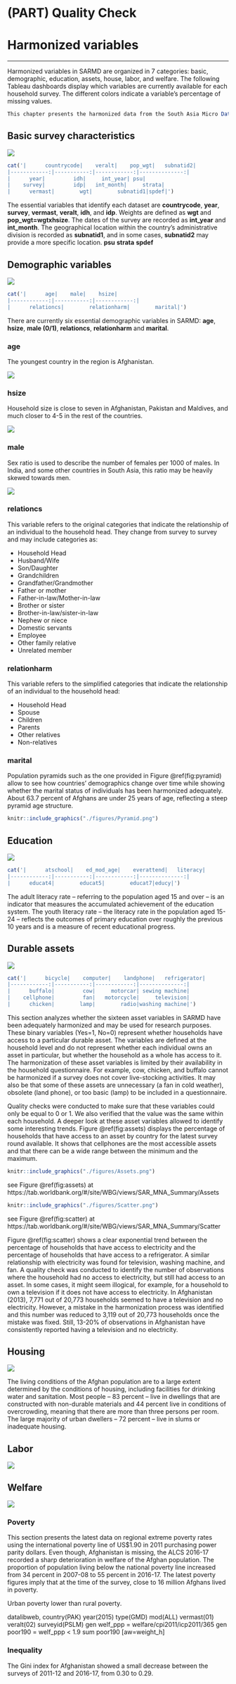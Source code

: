 # (PART) Quality Check {-}

# Harmonized variables {#qcheck}
***

Harmonized variables in SARMD are organized in 7 categories: basic, demographic, education, assets, house, labor, and welfare. The following Tableau dashboards display which variables are currently available for each household survey. The different colors indicate a variable's percentage of missing values.

```{r,eval=FALSE,echo=FALSE}
This chapter presents the harmonized data from the South Asia Micro Database (SARMD) with a series of quality checks to verify that each harmonized variable has been constructed properly. Two kinds of quality checks of the harmonized data have been conducted. A static quality check evaluates whether the harmonized variables are present and whether there is a high percentage of missing values. It also delves deeper into variables that may be interrelated with other variables. For example, a high percentage of households that have access to a television, but do not have access to electricity may raise questions on how these variables were constructed. A dynamic quality check evaluates the inconsistencies in measurement of harmonized data over time. It provides a better overview on whether categorical variables have changed over time and provides poverty and inequality measures. 
```

## Basic survey characteristics

[![](figures/harm_1.png)](https://tab.worldbank.org/#/site/WBG/views/SAR_MNA_Summary/Missing "The user may interact with this Tableau dashboard by clicking on the figure.")


```{r table0, echo=FALSE, results='asis'}
cat('|      countrycode|    veralt|    pop_wgt|   subnatid2|
|------------:|-----------:|------------:|--------------:|
|      year|         idh|     int_year| psu|
|    survey|         idp|   int_month|     strata|
|      vermast|        wgt|        subnatid1|spdef|')
```


The essential variables that identify each dataset are **countrycode**, **year**, **survey**, **vermast**, **veralt**, **idh**, and **idp**. Weights are defined as **wgt** and **pop_wgt=wgtxhsize**. The dates of the survey are recorded as **int_year** and **int_month**. The geographical location within the country’s administrative division is recorded as **subnatid1**, and in some cases, **subnatid2** may provide a more specific location. 
**psu**
**strata**
**spdef** 

## Demographic variables

[![](figures/harm_2.png)](https://tab.worldbank.org/#/site/WBG/views/SAR_MNA_Summary/Missing "The user may interact with this Tableau dashboard by clicking on the figure.")

```{r table1, echo=FALSE, results='asis', eval=FALSE}
cat('|      age|    male|    hsize|
|------------:|-----------:|------------:|
|      relationcs|        relationharm|        marital|')
```

There are currently six essential demographic variables in SARMD: **age**,  **hsize**, **male (0/1)**, **relationcs**, **relationharm** and **marital**. 

### age

The youngest country in the region is Afghanistan. 

[![](figures/dem_age.png)](https://tab.worldbank.org/#/site/WBG/views/SAR_MNA_Summary/LineChart "The user may interact with this Tableau dashboard by clicking on the figure.")

### hsize

Household size is close to seven in Afghanistan, Pakistan and Maldives, and much closer to 4-5 in the rest of the countries. 

[![](figures/dem_hsize.png)](https://tab.worldbank.org/#/site/WBG/views/SAR_MNA_Summary/LineChart "The user may interact with this Tableau dashboard by clicking on the figure.")

### male

Sex ratio is used to describe the number of females per 1000 of males. In India, and some other countries in South Asia, this ratio may be heavily skewed towards men.

[![](figures/dem_male.png)](https://tab.worldbank.org/#/site/WBG/views/SAR_MNA_Summary/LineChart "The user may interact with this Tableau dashboard by clicking on the figure.")

### relationcs

This variable refers to the original categories that indicate the relationship of an individual to the household head. They change from survey to survey and may include categories as:

- Household Head
- Husband/Wife
- Son/Daughter
- Grandchildren
- Grandfather/Grandmother
- Father or mother
- Father-in-law/Mother-in-law
- Brother or sister 
- Brother-in-law/sister-in-law 
- Nephew or niece
- Domestic servants
- Employee
- Other family relative
- Unrelated member

### relationharm

This variable refers to the simplified categories that indicate the relationship of an individual to the household head: 

- Household Head
- Spouse
- Children
- Parents
- Other relatives
- Non-relatives

### marital

Population pyramids such as the one provided in Figure \@ref(fig:pyramid) allow to see how countries’ demographics change over time while showing whether the marital status of individuals has been harmonized adequately. About 63.7 percent of Afghans are under 25 years of age, reflecting a steep pyramid age structure.  

```{r pyramid, echo=FALSE, fig.cap='[Population Pyramid for Afghanistan (2013)](https://tab.worldbank.org/#/site/WBG/views/SAR_MNA_Demographics/Pyramid)', fig.align='center'}
knitr::include_graphics("./figures/Pyramid.png")
```

## Education

[![](figures/harm_3.png)](https://tab.worldbank.org/#/site/WBG/views/SAR_MNA_Summary/Missing "The user may interact with this Tableau dashboard by clicking on the figure.")

```{r table2, echo=FALSE, results='asis'}
cat('|      atschool|    ed_mod_age|    everattend|   literacy|
|------------:|-----------:|------------:|--------------:|
|      educat4|        educat5|        educat7|educy|')
```

The adult literacy rate – referring to the population aged 15 and over – is an indicator that measures the accumulated achievement of the education system. The youth literacy rate – the literacy rate in the population aged 15-24 – reflects the outcomes of primary education over roughly the previous 10 years and is a measure of recent educational progress. 


## Durable assets

[![](figures/harm_4.png)](https://tab.worldbank.org/#/site/WBG/views/SAR_MNA_Summary/Missing "The user may interact with this Tableau dashboard by clicking on the figure.")

```{r table3, echo=FALSE, results='asis'}
cat('|      bicycle|    computer|    landphone|   refrigerator|
|------------:|-----------:|------------:|--------------:|
|      buffalo|         cow|     motorcar| sewing machine|
|    cellphone|         fan|   motorcycle|     television|
|      chicken|        lamp|        radio|washing machine|')
```

This section analyzes whether the sixteen asset variables in SARMD have been adequately harmonized and may be used for research purposes. These binary variables (Yes=1, No=0) represent whether households have access to a particular durable asset. The variables are defined at the household level and do not represent whether each individual owns an asset in particular, but whether the household as a whole has access to it. The harmonization of these asset variables is limited by their availability in the household questionnaire. For example, cow, chicken, and buffalo cannot be harmonized if a survey does not cover live-stocking activities. It may also be that some of these assets are unnecessary (a fan in cold weather), obsolete (land phone), or too basic (lamp) to be included in a questionnaire. 

Quality checks were conducted to make sure that these variables could only be equal to 0 or 1. We also verified that the value was the same within each household. A deeper look at these asset variables allowed to identify some interesting trends. Figure \@ref(fig:assets) displays the percentage of households that have access to an asset by country for the latest survey round available. It shows that cellphones are the most accessible assets and that there can be a wide range between the minimum and the maximum. 

```{r assets, fig.cap='Harmonized asset ownership in latest household survey round', out.width='80%', fig.asp=.75, fig.align='center'}
knitr::include_graphics("./figures/Assets.png")
```

see Figure \@ref(fig:assets) at https://tab.worldbank.org/#/site/WBG/views/SAR_MNA_Summary/Assets 


```{r scatter, fig.cap='Access to refrigerator and access to electricity across surveys', out.width='80%', fig.asp=.75, fig.align='center'}
knitr::include_graphics("./figures/Scatter.png")
```

see Figure \@ref(fig:scatter) at https://tab.worldbank.org/#/site/WBG/views/SAR_MNA_Summary/Scatter 


Figure \@ref(fig:scatter) shows a clear exponential trend between the percentage of households that have access to electricity and the percentage of households that have access to a refrigerator. A similar relationship with electricity was found for television, washing machine, and fan. A quality check was conducted to identify the number of observations where the household had no access to electricity, but still had access to an asset. In some cases, it might seem illogical, for example, for a household to own a television if it does not have access to electricity. In Afghanistan (2013), 7,771 out of 20,773 households seemed to have a television and no electricity. However, a mistake in the harmonization process was identified and this number was reduced to 3,119 out of 20,773 households once the mistake was fixed. Still, 13-20% of observations in Afghanistan have consistently reported having a television and no electricity. 

## Housing

[![](figures/harm_5.png)](https://tab.worldbank.org/#/site/WBG/views/SAR_MNA_Summary/Missing "The user may interact with this Tableau dashboard by clicking on the figure.")

The living conditions of the Afghan population are to a large extent determined by the conditions of housing, including facilities for drinking water and sanitation. Most people – 83 percent – live in dwellings that are constructed with non-durable materials and 44 percent live in conditions of overcrowding, meaning that there are more than three persons per room. The large majority of urban dwellers – 72 percent – live in slums or inadequate housing. 

## Labor

[![](figures/harm_6.png)](https://tab.worldbank.org/#/site/WBG/views/SAR_MNA_Summary/Missing "The user may interact with this Tableau dashboard by clicking on the figure.")

## Welfare

[![](figures/harm_7.png)](https://tab.worldbank.org/#/site/WBG/views/SAR_MNA_Summary/Missing "The user may interact with this Tableau dashboard by clicking on the figure.")

### Poverty

This section presents the latest data on regional extreme poverty rates using the international poverty line of US$1.90 in 2011 purchasing power parity dollars. Even though, Afghanistan is missing, the ALCS 2016-17 recorded a sharp deterioration in welfare of the Afghan population. The proportion of population living below the national poverty line increased from 34 percent in 2007-08 to 55 percent in 2016-17. The latest poverty figures imply that at the time of the survey, close to 16 million Afghans lived in poverty. 

Urban poverty lower than rural poverty. 


datalibweb, country(PAK) year(2015) type(GMD) mod(ALL) vermast(01) veralt(02) surveyid(PSLM)
gen welf_ppp = welfare/cpi2011/icp2011/365
gen poor190 = welf_ppp < 1.9
sum poor190 [aw=weight_h]



### Inequality
The Gini index for Afghanistan showed a small decrease between the surveys of 2011-12 and 2016-17, from 0.30 to 0.29. 

